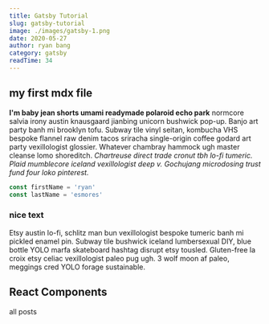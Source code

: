 ```yaml
---
title: Gatsby Tutorial
slug: gatsby-tutorial
image: ./images/gatsby-1.png
date: 2020-05-27
author: ryan bang
category: gatsby
readTime: 34
---
```



## my first mdx file

**I'm baby jean shorts umami readymade polaroid echo park** normcore salvia irony austin knausgaard jianbing unicorn bushwick pop-up. Banjo art party banh mi brooklyn tofu. Subway tile vinyl seitan, kombucha VHS bespoke flannel raw denim tacos sriracha single-origin coffee godard art party vexillologist glossier. Whatever chambray hammock ugh master cleanse lomo shoreditch. _Chartreuse direct trade cronut tbh lo-fi tumeric. Plaid mumblecore iceland vexillologist deep v. Gochujang microdosing trust fund four loko pinterest._

<div className="code">

```js
const firstName = 'ryan'
const lastName = 'esmores'
```

</div>

<div className="nice-text">

<h3>nice text </h3>

<FiInfo className="nice-text-icon"></FiInfo>

Etsy austin lo-fi, schlitz man bun vexillologist bespoke tumeric banh mi pickled enamel pin. Subway tile bushwick iceland lumbersexual DIY, blue bottle YOLO marfa skateboard hashtag disrupt etsy tousled. Gluten-free la croix etsy celiac vexillologist paleo pug ugh. 3 wolf moon af paleo, meggings cred YOLO forage sustainable.

</div>

<h2> React Components </h2>

<Counter />

<LikeButton />

<Link to="/posts" className="btn center-btn">
  all posts
</Link>
